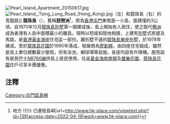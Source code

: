 {{Coord|22.3652|113.9894|display=title}}
{{otheruses|other=釣魚台及其附屬島嶼中的同名小島|龙珠岛 (钓鱼岛及其附属岛屿)}}
[[File:Pearl_Island_Apartment_20150617.jpg|thumb]]
[[File:Pearl_Island,_Tsing_Lung_Road_(Hong_Kong).jpg|thumb]]（左）和龍珠島（右）的青龍路]]
'''龍珠島'''（{{lang-en|Pearl Island}}），舊稱'''琵琶洲'''<ref>{{Cite web|title=香港地方 {{!}} 地方 {{!}} 已連陸島嶼|url=http://www.hk-place.com/viewtext.php?id=139|access-date=2022-04-19|work=www.hk-place.com}}</ref>，原為[[香港|香港]][[屯門|屯門]]東南面一小島，面積僅約3公頃，自1970年12月[[龍珠島別墅|龍珠島別墅]]第一期建成後，島上開始有人居住，使之取代[[鴨洲|鴨洲]]成為香港有人島中面積最小的離島。現時以短堤和陸地相接，上建有[[別墅|別墅]]式房屋及馬路，是[[香港黃金海岸|香港黃金海岸]]住宅區一部份。離別墅不遠的[[龍珠島東座別墅|龍珠島東座別墅]]，於1978年建成。至於[[龍珠島花園|龍珠島花園]]於1990年落成，發展商為[[廖創興|廖創興]]，由四座住宅組成，雖然是島上單位總數最少屋苑，但有泳池、網球場等設施，各座均設有升降機。屋苑設有居民巴士[[NR760線|NR760線]]供島上居民使用，往返[[黃金海岸商場|黃金海岸商場]]及[[置樂花園|置樂花園]]，[[龍珠島花園|龍珠島花園]]住戶可享半價優惠。

==注釋==
{{reflist}}

{{香港島嶼}}
[[Category:屯門區島嶼|Category:屯門區島嶼]]